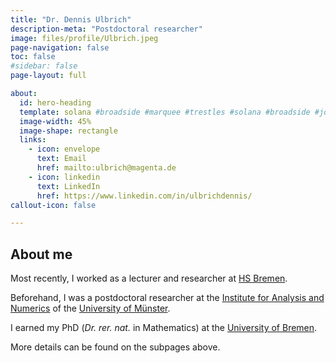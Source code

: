 ```yaml
---
title: "Dr. Dennis Ulbrich"
description-meta: "Postdoctoral researcher"
image: files/profile/Ulbrich.jpeg
page-navigation: false
toc: false  
#sidebar: false
page-layout: full

about:
  id: hero-heading
  template: solana #broadside #marquee #trestles #solana #broadside #jolla    
  image-width: 45%
  image-shape: rectangle
  links:
    - icon: envelope
      text: Email
      href: mailto:ulbrich@magenta.de
    - icon: linkedin
      text: LinkedIn
      href: https://www.linkedin.com/in/ulbrichdennis/
callout-icon: false

---
```


:::{#hero-heading}

## About me

Most recently, I worked as a lecturer and researcher at [HS Bremen](https://www.hs-bremen.de/en/).

Beforehand, I was a postdoctoral researcher at the [Institute for Analysis and Numerics](https://www.uni-muenster.de/AMM/en/institute.shtml) of the [University of Münster](https://www.uni-muenster.de/en/).

I earned my PhD (*Dr. rer. nat.* in Mathematics) at the [University of Bremen](https://www.uni-bremen.de/en/).

More details can be found on the subpages above.

:::



